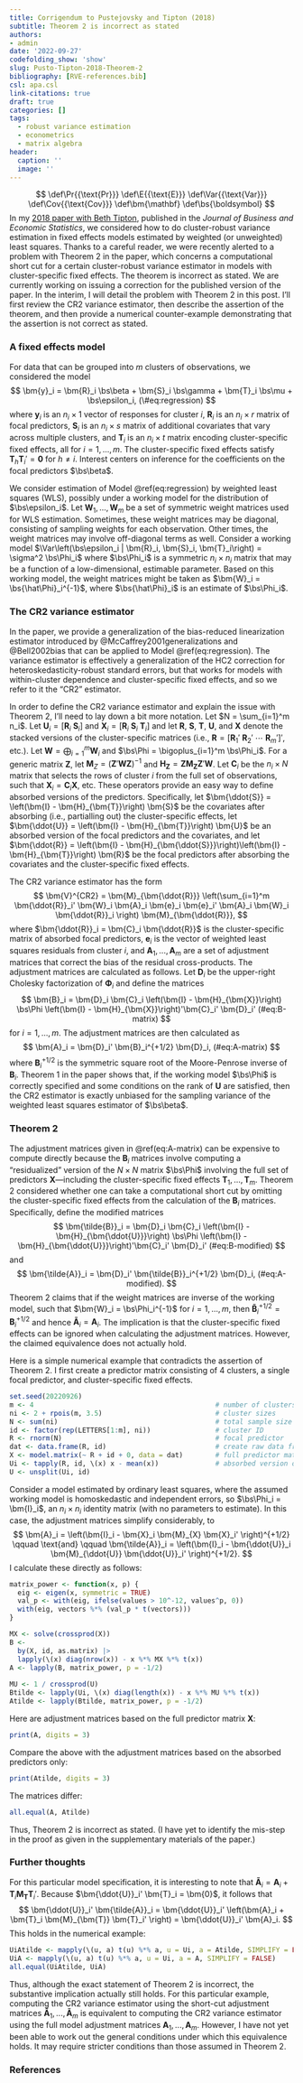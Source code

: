 ```yaml
---
title: Corrigendum to Pustejovsky and Tipton (2018)
subtitle: Theorem 2 is incorrect as stated
authors:
- admin
date: '2022-09-27'
codefolding_show: 'show'
slug: Pusto-Tipton-2018-Theorem-2
bibliography: [RVE-references.bib]
csl: apa.csl
link-citations: true
draft: true
categories: []
tags:
  - robust variance estimation
  - econometrics
  - matrix algebra
header:
  caption: ''
  image: ''
---
```


$$
\def\Pr{{\text{Pr}}}
\def\E{{\text{E}}}
\def\Var{{\text{Var}}}
\def\Cov{{\text{Cov}}}
\def\bm{\mathbf}
\def\bs{\boldsymbol}
$$
In my [2018 paper with Beth Tipton](/publication/rve-in-fixed-effects-models/), published in the _Journal of Business and Economic Statistics_, we considered how to do cluster-robust variance estimation in fixed effects models estimated by weighted (or unweighted) least squares. Thanks to a careful reader, we were recently alerted to a problem with Theorem 2 in the paper, which concerns a computational short cut for a certain cluster-robust variance estimator in models with cluster-specific fixed effects. The theorem is incorrect as stated. We are currently working on issuing a correction for the published version of the paper. In the interim, I will detail the problem with Theorem 2 in this post. I'll first review the CR2 variance estimator, then describe the assertion of the theorem, and then provide a numerical counter-example demonstrating that the assertion is not correct as stated.

### A fixed effects model

For data that can be grouped into $m$ clusters of observations, we considered the model
$$
\bm{y}_i = \bm{R}_i \bs\beta + \bm{S}_i \bs\gamma + \bm{T}_i \bs\mu + \bs\epsilon_i, (\#eq:regression)
$$
where $\bm{y}_i$ is an $n_i \times 1$ vector of responses for cluster $i$, $\bm{R}_i$ is an $n_i \times r$ matrix of focal predictors, $\bm{S}_i$ is an $n_i \times s$ matrix of additional covariates that vary across multiple clusters, and $\bm{T}_i$ is an $n_i \times t$ matrix encoding cluster-specific fixed effects, all for $i = 1,...,m$. The cluster-specific fixed effects satisfy $\bm{T}_h \bm{T}_i' = \bm{0}$ for $h \neq i$. Interest centers on inference for the coefficients on the focal predictors $\bs\beta$. 

We consider estimation of Model \@ref(eq:regression) by weighted least squares (WLS), possibly under a working model for the distribution of $\bs\epsilon_i$. Let $\bm{W}_1,...,\bm{W}_m$ be a set of symmetric weight matrices used for WLS estimation. Sometimes, these weight matrices may be diagonal, consisting of sampling weights for each observation. Other times, the weight matrices may involve off-diagonal terms as well. Consider a working model $\Var\left(\bs\epsilon_i | \bm{R}_i, \bm{S}_i, \bm{T}_i\right) = \sigma^2 \bs\Phi_i$ where $\bs\Phi_i$ is a symmetric $n_i \times n_i$ matrix that may be a function of a low-dimensional, estimable parameter. Based on this working model, the weight matrices might be taken as $\bm{W}_i = \bs{\hat\Phi}_i^{-1}$, where $\bs{\hat\Phi}_i$ is an estimate of $\bs\Phi_i$. 

### The CR2 variance estimator 

In the paper, we provide a generalization of the bias-reduced linearization estimator introduced by @McCaffrey2001generalizations and @Bell2002bias that can be applied to Model \@ref(eq:regression). The variance estimator is effectively a generalization of the HC2 correction for heteroskedasticity-robust standard errors, but that works for models with within-cluster dependence and cluster-specific fixed effects, and so we refer to it the "CR2" estimator. 

In order to define the CR2 variance estimator and explain the issue with Theorem 2, I'll need to lay down a bit more notation. Let $N = \sum_{i=1}^m n_i$. Let $\bm{U}_i = \left[ \bm{R}_i \ \bm{S}_i \right]$ and $\bm{X}_i = \left[ \bm{R}_i \ \bm{S}_i \ \bm{T}_i \right]$ and let $\bm{R}$, $\bm{S}$, $\bm{T}$, $\bm{U}$, and $\bm{X}$ denote the stacked versions of the cluster-specific matrices (i.e., $\bm{R} = \left[\bm{R}_1' \ \bm{R}_2' \ \cdots \ \bm{R}_m'\right]'$, etc.). Let $\bm{W} = \bigoplus_{i=1}^m \bm{W}_i$ and $\bs\Phi = \bigoplus_{i=1}^m \bs\Phi_i$. For a generic matrix $\bm{Z}$, let $\bm{M}_{Z} = \left(\bm{Z}'\bm{W}\bm{Z}\right)^{-1}$ and $\bm{H}_{\bm{Z}} = \bm{Z} \bm{M}_{\bm{Z}}\bm{Z}'\bm{W}$. Let $\bm{C}_i$ be the $n_i \times N$ matrix that selects the rows of cluster $i$ from the full set of observations, such that $\bm{X}_i = \bm{C}_i \bm{X}$, etc. These operators provide an easy way to define absorbed versions of the predictors. Specifically, let $\bm{\ddot{S}} = \left(\bm{I} - \bm{H}_{\bm{T}}\right) \bm{S}$ be the covariates after absorbing (i.e., partialling out) the cluster-specific effects, let $\bm{\ddot{U}} = \left(\bm{I} - \bm{H}_{\bm{T}}\right) \bm{U}$ be an absorbed version of the focal predictors and the covariates, and let $\bm{\ddot{R}} = \left(\bm{I} - \bm{H}_{\bm{\ddot{S}}}\right)\left(\bm{I} - \bm{H}_{\bm{T}}\right) \bm{R}$ be the focal predictors after absorbing the covariates and the cluster-specific fixed effects. 

The CR2 variance estimator has the form 
$$
\bm{V}^{CR2} = \bm{M}_{\bm{\ddot{R}}} \left(\sum_{i=1}^m \bm{\ddot{R}}_i' \bm{W}_i \bm{A}_i \bm{e}_i \bm{e}_i' \bm{A}_i \bm{W}_i \bm{\ddot{R}}_i \right) \bm{M}_{\bm{\ddot{R}}},
$$
where $\bm{\ddot{R}}_i = \bm{C}_i \bm{\ddot{R}}$ is the cluster-specific matrix of absorbed focal predictors, $\bm{e}_i$ is the vector of weighted least squares residuals from cluster $i$, and $\bm{A}_1,...,\bm{A}_m$ are a set of adjustment matrices that correct the bias of the residual cross-products. 
The adjustment matrices are calculated as follows. Let $\bm{D}_i$ be the upper-right Cholesky factorization of $\bm{\Phi}_i$ and define the matrices 
$$
\bm{B}_i = \bm{D}_i \bm{C}_i \left(\bm{I} - \bm{H}_{\bm{X}}\right) \bs\Phi \left(\bm{I} - \bm{H}_{\bm{X}}\right)'\bm{C}_i' \bm{D}_i'
(#eq:B-matrix)
$$
for $i = 1,...,m$. The adjustment matrices are then calculated as
$$
\bm{A}_i = \bm{D}_i' \bm{B}_i^{+1/2} \bm{D}_i,
(#eq:A-matrix)
$$
where $\bm{B}_i^{+1/2}$ is the symmetric square root of the Moore-Penrose inverse of $\bm{B}_i$. 
Theorem 1 in the paper shows that, if the working model $\bs\Phi$ is correctly specified and some conditions on the rank of $\bm{U}$ are satisfied, then the CR2 estimator is exactly unbiased for the sampling variance of the weighted least squares estimator of $\bs\beta$. 

### Theorem 2

The adjustment matrices given in \@ref(eq:A-matrix) can be expensive to compute directly because the $\bm{B}_i$ matrices involve computing a "residualized" version of the $N \times N$ matrix $\bs\Phi$ involving the full set of predictors $\bm{X}$---including the cluster-specific fixed effects $\bm{T}_1,...,\bm{T}_m$. Theorem 2 considered whether one can take a computational short cut by omitting the cluster-specific fixed effects from the calculation of the $\bm{B}_i$ matrices. Specifically, define the modified matrices
$$
\bm{\tilde{B}}_i = \bm{D}_i \bm{C}_i \left(\bm{I} - \bm{H}_{\bm{\ddot{U}}}\right) \bs\Phi \left(\bm{I} - \bm{H}_{\bm{\ddot{U}}}\right)'\bm{C}_i' \bm{D}_i'
(#eq:B-modified)
$$
and 
$$
\bm{\tilde{A}}_i = \bm{D}_i' \bm{\tilde{B}}_i^{+1/2} \bm{D}_i,
(#eq:A-modified).
$$
Theorem 2 claims that if the weight matrices are inverse of the working model, such that $\bm{W}_i = \bs\Phi_i^{-1}$ for $i = 1,...,m$, then $\bm{\tilde{B}}_i^{+1/2} = \bm{B}_i^{+1/2}$ and hence $\bm{\tilde{A}}_i = \bm{A}_i$. The implication is that the cluster-specific fixed effects can be ignored when calculating the adjustment matrices. However, the claimed equivalence does not actually hold. 

Here is a simple numerical example that contradicts the assertion of Theorem 2. I first create a predictor matrix consisting of 4 clusters, a single focal predictor, and cluster-specific fixed effects.
```r
set.seed(20220926)
m <- 4                                             # number of clusters
ni <- 2 + rpois(m, 3.5)                            # cluster sizes
N <- sum(ni)                                       # total sample size
id <- factor(rep(LETTERS[1:m], ni))                # cluster ID
R <- rnorm(N)                                      # focal predictor
dat <- data.frame(R, id)                           # create raw data frame
X <- model.matrix(~ R + id + 0, data = dat)        # full predictor matrix
Ui <- tapply(R, id, \(x) x - mean(x))              # absorbed version of R
U <- unsplit(Ui, id)
```

Consider a model estimated by ordinary least squares, where the assumed working model is homoskedastic and independent errors, so $\bs\Phi_i = \bm{I}_i$, an $n_i \times n_i$ identity matrix (with no parameters to estimate). In this case, the adjustment matrices simplify considerably, to 
$$
\bm{A}_i = \left(\bm{I}_i - \bm{X}_i \bm{M}_{X} \bm{X}_i' \right)^{+1/2} \qquad \text{and} \qquad \bm{\tilde{A}}_i = \left(\bm{I}_i - \bm{\ddot{U}}_i \bm{M}_{\ddot{U}} \bm{\ddot{U}}_i' \right)^{+1/2}.
$$
I calculate these directly as follows:
```r
matrix_power <- function(x, p) {
  eig <- eigen(x, symmetric = TRUE)
  val_p <- with(eig, ifelse(values > 10^-12, values^p, 0))
  with(eig, vectors %*% (val_p * t(vectors)))
}

MX <- solve(crossprod(X))
B <- 
  by(X, id, as.matrix) |>
  lapply(\(x) diag(nrow(x)) - x %*% MX %*% t(x))
A <- lapply(B, matrix_power, p = -1/2)
  
MU <- 1 / crossprod(U)
Btilde <- lapply(Ui, \(x) diag(length(x)) - x %*% MU %*% t(x))
Atilde <- lapply(Btilde, matrix_power, p = -1/2)
```
Here are adjustment matrices based on the full predictor matrix $\bm{X}$:
```r
print(A, digits = 3)
```
Compare the above with the adjustment matrices based on the absorbed predictors only:
```r
print(Atilde, digits = 3)
```
The matrices differ:
```r
all.equal(A, Atilde)
```
Thus, Theorem 2 is incorrect as stated. (I have yet to identify the mis-step in the proof as given in the supplementary materials of the paper.)

### Further thoughts

For this particular model specification, it is interesting to note that $\bm{\tilde{A}}_i = \bm{A}_i + \bm{T}_i \bm{M}_{\bm{T}} \bm{T}_i'$. Because $\bm{\ddot{U}}_i' \bm{T}_i = \bm{0}$, it follows that 
$$
\bm{\ddot{U}}_i' \bm{\tilde{A}}_i = \bm{\ddot{U}}_i' \left(\bm{A}_i + \bm{T}_i \bm{M}_{\bm{T}} \bm{T}_i' \right) = \bm{\ddot{U}}_i' \bm{A}_i.
$$
This holds in the numerical example:
```r
UiAtilde <- mapply(\(u, a) t(u) %*% a, u = Ui, a = Atilde, SIMPLIFY = FALSE)
UiA <- mapply(\(u, a) t(u) %*% a, u = Ui, a = A, SIMPLIFY = FALSE)
all.equal(UiAtilde, UiA)
```
Thus, although the exact statement of Theorem 2 is incorrect, the substantive implication actually still holds. For this particular example, computing the CR2 variance estimator using the short-cut adjustment matrices $\bm{\tilde{A}}_1,...,\bm{\tilde{A}}_m$ is equivalent to computing the CR2 variance estimator using the full model adjustment matrices $\bm{A}_1,...,\bm{A}_m$. However, I have not yet been able to work out the general conditions under which this equivalence holds. It may require stricter conditions than those assumed in Theorem 2. 


### References